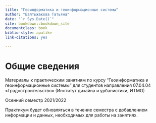 --- 
title: "Геоинформатика и геоинформационные системы"
author: "Балтыжакова Татьяна"
date: "`r Sys.Date()`"
site: bookdown::bookdown_site
documentclass: book
biblio-style: apalike
link-citations: yes

---

# Общие сведения {#introduction}

Материалы к практическим занятиям по курсу "Геоинформатика и геоинформационные системы" для студентов направления 07.04.04 «Градостроительство» (Институт дизайна и урбанистики, ИТМО)

Осенний семестр 2021/2022

Практикум будет обновляться в течение семестра с добавлением информации и данных, необходимых для работы на занятиях.
